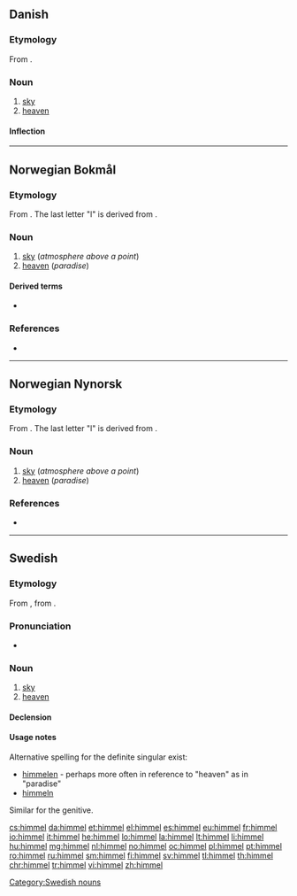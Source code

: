 {{also|Himmel}}
==Danish==

===Etymology===

From {{etyl|non|da}} {{term|himinn|lang=non}}.

===Noun===
{{da-noun|stem=himl|en|e|sg-def-2=himmelen}}

# [[sky]]
# [[heaven]]

====Inflection====
{{da-noun-infl|stem=himl|en|e|sg-def-2=himmelen|gen-sg-def-2=himmelens}}

----
==Norwegian Bokmål==

===Etymology===
From {{etyl|non|nb}} {{term|himinn|lang=non}}. The last letter "l" is derived from {{etyl|de|nb}} {{term|Himmel|lang=de}}.

===Noun===
{{nb-noun-m1|himl}}

# [[sky]] (''atmosphere above a point'')
# [[heaven]] (''paradise'')

====Derived terms====
* {{l|nb|himmellegeme}}

===References===
* {{R:The Bokmål Dictionary}}

----
==Norwegian Nynorsk==

===Etymology===
From {{etyl|non|nn}} {{term|himinn|lang=non}}. The last letter "l" is derived from {{etyl|de|nn}} {{term|Himmel|lang=de}}.

===Noun===
{{nn-noun-m1|himl}}

# [[sky]] (''atmosphere above a point'')
# [[heaven]] (''paradise'')

===References===
* {{R:The Nynorsk Dictionary}}

----
==Swedish==

===Etymology===
From{{etyl|gmq-osw|-}} {{m|gmq-osw|himin}}, from {{etyl|non|nb}} {{term|himinn|lang=non}}.

===Pronunciation===
* {{audio|Sv-himmel.ogg|audio|lang=sv}}

===Noun===
{{sv-noun|c}}

# [[sky]]
# [[heaven]]

====Declension====
{{sv-noun-reg-ar|2=himl}}

====Usage notes====
Alternative spelling for the definite singular exist:
* [[himmelen]] - perhaps more often in reference to "heaven" as in "paradise"
* [[himmeln]]
Similar for the genitive.

[[Category:Swedish nouns]]

[[cs:himmel]]
[[da:himmel]]
[[et:himmel]]
[[el:himmel]]
[[es:himmel]]
[[eu:himmel]]
[[fr:himmel]]
[[io:himmel]]
[[it:himmel]]
[[he:himmel]]
[[lo:himmel]]
[[la:himmel]]
[[lt:himmel]]
[[li:himmel]]
[[hu:himmel]]
[[mg:himmel]]
[[nl:himmel]]
[[no:himmel]]
[[oc:himmel]]
[[pl:himmel]]
[[pt:himmel]]
[[ro:himmel]]
[[ru:himmel]]
[[sm:himmel]]
[[fi:himmel]]
[[sv:himmel]]
[[tl:himmel]]
[[th:himmel]]
[[chr:himmel]]
[[tr:himmel]]
[[vi:himmel]]
[[zh:himmel]]